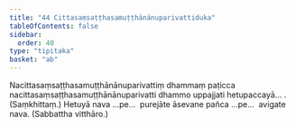 ```yaml
---
title: "44 Cittasaṃsaṭṭhasamuṭṭhānānuparivattiduka"
tableOfContents: false
sidebar:
  order: 40
type: "tipitaka"
basket: "ab"
---
```



<DynamicBreadcrumb />

<Division number="63">

<Paragraph number="194">
Nacittasaṃsaṭṭhasamuṭṭhānānuparivattiṃ dhammaṃ paṭicca nacittasaṃsaṭṭhasamuṭṭhānānuparivatti dhammo uppajjati hetupaccayā… . (Saṃkhittaṃ.)
</Paragraph>

<Paragraph number="195">
Hetuyā nava …pe…  purejāte āsevane pañca …pe…  avigate nava. (Sabbattha vitthāro.)
</Paragraph>
</Division>